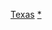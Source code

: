 {{template category|type=navbox|description =此分類收錄[[得克萨斯州行政区划|德克薩斯州縣份]]導航模板}}

[[Category:美國縣份模板|Texas]]
[[Category:得克萨斯州行政区划|*]]
